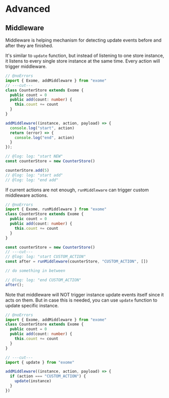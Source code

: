 # Advanced

## Middleware

Middleware is helping mechanism for detecting update events before and after they are finished.

It's similar to `update` function, but instead of listening to one store instance, it listens to every single store instance at the same time. Every action will trigger middleware.

```ts twoslash
// @noErrors
import { Exome, addMiddleware } from "exome"
// ---cut---
class CounterStore extends Exome {
  public count = 0
  public add(count: number) {
    this.count += count
  }
}

addMiddleware((instance, action, payload) => {
  console.log("start", action)
  return (error) => {
    console.log("end", action)
  }
});

// @log: log: "start NEW"
const counterStore = new CounterStore()

counterStore.add(5)
// @log: log: "start add"
// @log: log: "end add"
```

If current actions are not enough, `runMiddleware` can trigger custom middleware actions.

```ts twoslash
// @noErrors
import { Exome, runMiddleware } from "exome"
class CounterStore extends Exome {
  public count = 0
  public add(count: number) {
    this.count += count
  }
}

const counterStore = new CounterStore()
// ---cut---
// @log: log: "start CUSTOM_ACTION"
const after = runMiddleware(counterStore, "CUSTOM_ACTION", [])

// do something in between

// @log: log: "end CUSTOM_ACTION"
after();
```

Note that middleware will NOT trigger instance update events itself since it acts on them. But in case this is needed, you can use `update` function to update specific instance.

```ts twoslash
// @noErrors
import { Exome, addMiddleware } from "exome"
class CounterStore extends Exome {
  public count = 0
  public add(count: number) {
    this.count += count
  }
}

// ---cut---
import { update } from "exome"

addMiddleware((instance, action, payload) => {
  if (action === "CUSTOM_ACTION") {
    update(instance)
  }
})
```
